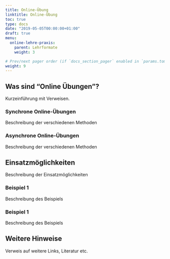 ```yaml
---
title: Online-Übung
linktitle: Online-Übung
toc: true
type: docs
date: "2019-05-05T00:00:00+01:00"
draft: true
menu:
  online-lehre-praxis:
    parent: Lehrformate
    weight: 3

# Prev/next pager order (if `docs_section_pager` enabled in `params.toml`)
weight: 9
---
```


## Was sind "Online Übungen"?

Kurzeinführung mit Verweisen.

### Synchrone Online-Übungen

Beschreibung der verschiedenen Methoden

### Asynchrone Online-Übungen

Beschreibung der verschiedenen Methoden

## Einsatzmöglichkeiten

Beschreibung der Einsatzmöglichkeiten

### Beispiel 1

Beschreibung des Beispiels

### Beispiel 1

Beschreibung des Beispiels

## Weitere Hinweise

Verweis auf weitere Links, Literatur etc.